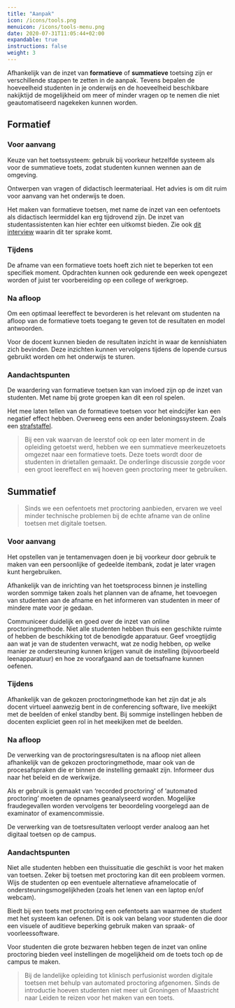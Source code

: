 ```yaml
---
title: "Aanpak"
icon: /icons/tools.png
menuicon: /icons/tools-menu.png
date: 2020-07-31T11:05:44+02:00
expandable: true
instructions: false
weight: 3
--- 
```


Afhankelijk van de inzet van **formatieve** of **summatieve** toetsing zijn er verschillende stappen te zetten in de aanpak. Tevens bepalen de hoeveelheid studenten in je onderwijs en de hoeveelheid beschikbare nakijktijd de mogelijkheid om meer of minder vragen op te nemen die niet geautomatiseerd nagekeken kunnen worden. 

## Formatief 

### Voor aanvang

Keuze van het toetssysteem: gebruik bij voorkeur hetzelfde systeem als voor de summatieve toets, zodat studenten kunnen wennen aan de omgeving.

Ontwerpen van vragen of didactisch leermateriaal. Het advies is om dit ruim voor aanvang van het onderwijs te doen.

Het maken van formatieve toetsen, met name de inzet van een oefentoets als didactisch leermiddel kan erg tijdrovend zijn. De inzet van studentassistenten kan hier echter een uitkomst bieden. Zie ook [dit interview](https://youtu.be/Z6Ie_ELBq40?t=1219) waarin dit ter sprake komt. 

### Tijdens

De afname van een formatieve toets hoeft zich niet te beperken tot een specifiek moment. Opdrachten kunnen ook gedurende een week opengezet worden of juist ter voorbereiding op een college of werkgroep. 

### Na afloop

Om een optimaal leereffect te bevorderen is het relevant om studenten na afloop van de formatieve toets toegang te geven tot de resultaten en model antwoorden.

Voor de docent kunnen bieden de resultaten inzicht in waar de kennishiaten zich bevinden. Deze inzichten kunnen vervolgens tijdens de lopende cursus gebruikt worden om het onderwijs te sturen.

### Aandachtspunten

De waardering van formatieve toetsen kan van invloed zijn op de inzet van studenten. Met name bij grote groepen kan dit een rol spelen. 

Het mee laten tellen van de formatieve toetsen voor het eindcijfer kan een negatief effect hebben. Overweeg eens een ander beloningssysteem. Zoals een [strafstaffel](https://webcolleges.uva.nl/Mediasite/Play/2d74e9c589094bb0bc027cfbae672d6b1d).

> Bij een vak waarvan de leerstof ook op een later moment in de opleiding getoetst werd, hebben we een summatieve meerkeuzetoets omgezet naar een formatieve toets. Deze toets wordt door de studenten in drietallen gemaakt. De onderlinge discussie zorgde voor een groot leereffect en wij hoeven geen proctoring meer te gebruiken.

## Summatief

> Sinds we een oefentoets met proctoring aanbieden, ervaren we veel minder technische problemen bij de echte afname van de online toetsen met digitale toetsen. 

### Voor aanvang

Het opstellen van je tentamenvagen doen je bij voorkeur door gebruik te maken van een persoonlijke of gedeelde itembank, zodat je later vragen kunt hergebruiken.

Afhankelijk van de inrichting van het toetsprocess binnen je instelling worden sommige taken zoals het plannen van de afname, het toevoegen van studenten aan de afname en het informeren van studenten in meer of mindere mate voor je gedaan. 

Communiceer duidelijk en goed over de inzet van online proctoringmethode. Niet alle studenten hebben thuis een geschikte ruimte of hebben de beschikking tot de benodigde apparatuur. Geef vroegtijdig aan wat je van de studenten verwacht, wat ze nodig hebben, op welke manier ze ondersteuning kunnen krijgen vanuit de instelling (bijvoorbeeld leenapparatuur) en hoe ze voorafgaand aan de toetsafname kunnen oefenen.

### Tijdens

Afhankelijk van de gekozen proctoringmethode kan het zijn dat je als docent virtueel aanwezig bent in de conferencing software, live meekijkt met de beelden of enkel standby bent. Bij sommige instellingen hebben de docenten expliciet geen rol in het meekijken met de beelden. 

### Na afloop

De verwerking van de proctoringsresultaten is na afloop niet alleen afhankelijk van de gekozen proctoringmethode, maar ook van de procesafspraken die er binnen de instelling gemaakt zijn. Informeer dus naar het beleid en de werkwijze.

Als er gebruik is gemaakt van ‘recorded proctoring’ of ‘automated proctoring’ moeten de opnames geanalyseerd worden. Mogelijke fraudegevallen worden vervolgens ter beoordeling voorgelegd aan de examinator of examencommissie. 

De verwerking van de toetsresultaten verloopt verder analoog aan het digitaal toetsen op de campus.

### Aandachtspunten

Niet alle studenten hebben een thuissituatie die geschikt is voor het maken van toetsen. Zeker bij toetsen met proctoring kan dit een probleem vormen. Wijs de studenten op een eventuele alternatieve afnamelocatie of ondersteuningsmogelijkheden (zoals het lenen van een laptop en/of webcam). 

Biedt bij een toets met proctoring een oefentoets aan waarmee de student met het systeem kan oefenen. Dit is ook van belang voor studenten die door een visuele of auditieve beperking gebruik maken van spraak- of voorleessoftware. 

Voor studenten die grote bezwaren hebben tegen de inzet van online proctoring bieden veel instellingen de mogelijkheid om de toets toch op de campus te maken.

> Bij de landelijke opleiding tot klinisch perfusionist worden digitale toetsen met behulp van automated proctoring afgenomen. Sinds de introductie hoeven studenten niet meer uit Groningen of Maastricht naar Leiden te reizen voor het maken van een toets.
